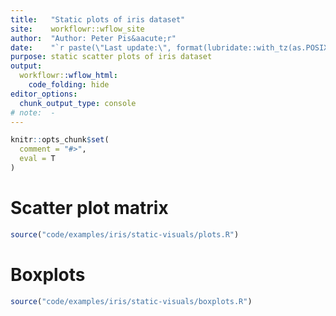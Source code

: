 ```yaml
---
title:   "Static plots of iris dataset"
site:    workflowr::wflow_site
author:  "Author: Peter Pis&aacute;r"
date:    "`r paste(\"Last update:\", format(lubridate::with_tz(as.POSIXct(Sys.time()) + 7200, tzone = \"GMT\"), \"%Y-%m-%d %H:%M GMT+2\"))`"
purpose: static scatter plots of iris dataset
output:
  workflowr::wflow_html:
    code_folding: hide
editor_options:
  chunk_output_type: console
# note:  -
---
```


```r
knitr::opts_chunk$set(
  comment = "#>",
  eval = T
)
```


# Scatter plot matrix
```r
source("code/examples/iris/static-visuals/plots.R")
```


# Boxplots
```r
source("code/examples/iris/static-visuals/boxplots.R")
```

